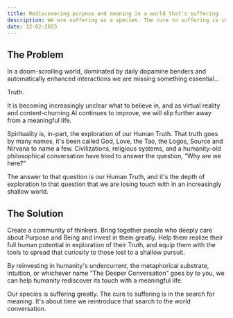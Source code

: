 ```yaml
---
title: Rediscovering purpose and meaning in a world that's suffering
description: We are suffering as a species. The cure to suffering is in the search for meaning. It's about time we reintroduce that search to the world conversation.
date: 12-02-2023
---
```


## The Problem

In a doom-scrolling world, dominated by daily dopamine benders and automatically enhanced interactions we are missing something essential…

Truth.

It is becoming increasingly unclear what to believe in, and as virtual reality and content-churning AI continues to improve, we will slip further away from a meaningful life.

Spirituality is, in-part, the exploration of our Human Truth. That truth goes by many names, it's been called God, Love, the Tao, the Logos, Source and Nirvana to name a few. Civilizations, religious systems, and a humanity-old philosophical conversation have tried to answer the question, “Why are we here?”

The answer to that question is our Human Truth, and it's the depth of exploration to that question that we are losing touch with in an increasingly shallow world.


## The Solution

Create a community of thinkers. Bring together people who deeply care about Purpose and Being and invest in them greatly. Help them realize their full human potential in exploration of their Truth, and equip them with the tools to spread that curiosity to those lost to a shallow pursuit.

By reinvesting in humanity's undercurrent, the metaphorical substrate, intuition, or whichever name “The Deeper Conversation” goes by to you, we can help humanity rediscover its touch with a meaningful life.

Our species is suffering greatly. The cure to suffering is in the search for meaning. It's about time we reintroduce that search to the world conversation.
